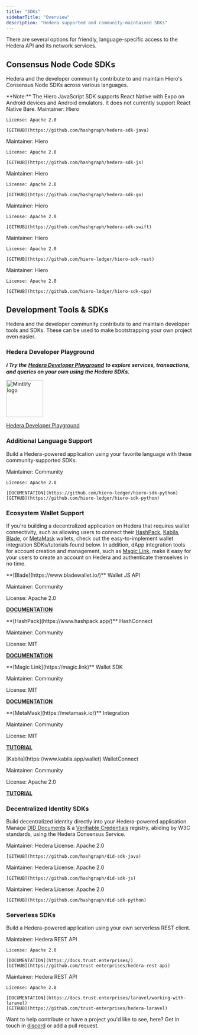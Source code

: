 ---
title: "SDKs"
sidebarTitle: "Overview"
description: "Hedera supported and community-maintained SDKs"
---

There are several options for friendly, language-specific access to the Hedera API and its network services.

## Consensus Node Code SDKs

Hedera and the developer community contribute to and maintain Hiero's Consensus Node SDKs across various languages.

<Info>
  **Note:** The Hiero JavaScript SDK supports React Native with Expo on Android
  devices and Android emulators. It does not currently support React Native
  Bare.
</Info>

<Columns cols={3}>
  <Card
    title="Hiero Java SDK"
    href="https://github.com/hashgraph/hedera-sdk-java"
    arrow
  >
    Maintainer: Hiero

    License: Apache 2.0

    [GITHUB](https://github.com/hashgraph/hedera-sdk-java)

  </Card>
  <Card
    title="Hiero JavaScript SDK"
    href="https://github.com/hashgraph/hedera-sdk-js"
    arrow
  >
    Maintainer: Hiero

    License: Apache 2.0

    [GITHUB](https://github.com/hashgraph/hedera-sdk-js)

  </Card>
  <Card
    title="Hiero Go SDK"
    href="https://github.com/hashgraph/hedera-sdk-go"
    arrow
  >
    Maintainer: Hiero

    License: Apache 2.0

    [GITHUB](https://github.com/hashgraph/hedera-sdk-go)

  </Card>
  <Card
    title="Hiero Swift SDK"
    href="https://github.com/hashgraph/hedera-sdk-swift"
    arrow
  >
    Maintainer: Hiero

    License: Apache 2.0

    [GITHUB](https://github.com/hashgraph/hedera-sdk-swift)

  </Card>
  <Card
    title="Hiero Rust SDK"
    href="https://github.com/hiero-ledger/hiero-sdk-rust"
    arrow
  >
    Maintainer: Hiero

    License: Apache 2.0

    [GITHUB](https://github.com/hiero-ledger/hiero-sdk-rust)

  </Card>
  <Card
    title="Hiero C++ SDK"
    href="https://github.com/hiero-ledger/hiero-sdk-cpp"
    arrow
  >
    Maintainer: Hiero

    License: Apache 2.0

    [GITHUB](https://github.com/hiero-ledger/hiero-sdk-cpp)

  </Card>
</Columns>

## Development Tools & SDKs

Hedera and the developer community contribute to and maintain developer tools and SDKs. These can be used to make bootstrapping your own project even easier.

### Hedera Developer Playground

**_ℹ️ Try the_** [**_Hedera Developer Playground_**](https://portal.hedera.com/playground) **_to explore services, transactions, and queries on your own using the Hedera SDKs._**

<a href="https://portal.hedera.com/playground" target="_blank">
  <img
    src="/images/getting-started-hedera-native-developers/playground-screenshot.png"
    alt="Mintlify logo"
    noZoom
    height="100"
  />
</a>

<div className="flex justify-center items-center mt-2 mb-10">
  <a href="https://portal.hedera.com/playground">
    <p
      className="text-gray-1000 dark:text-gray-200"
      style={{ marginTop: "-28px", marginBottom: "-8px" }}
    >
      Hedera Developer Playground
    </p>
  </a>
</div>

### Additional Language Support

Build a Hedera-powered application using your favorite language with these community-supported SDKs.

<Columns cols={2}>
  <Card
    title="Hiero SDK for Python"
    href="https://github.com/hiero-ledger/hiero-sdk-python"
    arrow
  >
    Maintainer: Community

    License: Apache 2.0

    [DOCUMENTATION](https://github.com/hiero-ledger/hiero-sdk-python)
    [GITHUB](https://github.com/hiero-ledger/hiero-sdk-python)

  </Card>
</Columns>

### Ecosystem Wallet Support

If you're building a decentralized application on Hedera that requires wallet connectivity, such as allowing users to connect their [HashPack](https://www.hashpack.app/), [Kabila](https://magic.link/), [Blade](https://bladewallet.io/), or [MetaMask](https://metamask.io/) wallets, check out the easy-to-implement wallet integration SDKs/tutorials found below. In addition, dApp integration tools for account creation and management, such as [Magic Link](https://magic.link/), make it easy for your users to create an account on Hedera and authenticate themselves in no time.

<Columns cols={3}>
  <Card
    img="/images/sdks-and-apis/image.jpg"
    href="https://www.bladewallet.io/"
    arrow
  >
  **[Blade](https://www.bladewallet.io/)** Wallet JS API

Maintainer: Community

License: Apache 2.0

**[DOCUMENTATION](https://blade-labs.github.io/blade-web3.js/)**

  </Card>
  <Card
    img="/images/sdks-and-apis/image2.jpg"
    href="https://www.hashpack.app/"
    arrow
  >
  **[HashPack](https://www.hashpack.app/)** HashConnect

Maintainer: Community

License: MIT

**[DOCUMENTATION](https://www.hashpack.app/hashconnect)**

  </Card>
  <Card
    img="/images/sdks-and-apis/image3.jpg"
    href="https://magic.link/"
    arrow
  >
  **[Magic Link](https://magic.link)** Wallet SDK

Maintainer: Community

License: MIT

**[DOCUMENTATION](https://magic.link/docs/auth/blockchains/hedera)**

  </Card>
  <Card
    img="/images/sdks-and-apis/image4.jpg"
    href="https://metamask.io/"
    arrow
  >
  **[MetaMask](https://metamask.io/)** Integration

Maintainer: Community

License: MIT

**[TUTORIAL](/hedera/tutorials/more-tutorials/develop-a-hedera-dapp-integrated-with-walletconnect)**

  </Card>
  <Card
    img="/images/sdks-and-apis/image5.jpg"
    href="https://www.kabila.app/wallet"
    arrow
  >
  [Kabila](https://www.kabila.app/wallet) WalletConnect

Maintainer: Community

License: Apache 2.0

**[TUTORIAL](https://github.com/Kabila-Tech/hedera-wallet-connect)**

  </Card>
</Columns>

### Decentralized Identity SDKs

Build decentralized identity directly into your Hedera-powered application. Manage [DID Documents](https://www.w3.org/TR/did-core/) & a [Verifiable Credentials](https://www.w3.org/TR/vc-data-model/) registry, abiding by W3C standards, using the Hedera Consensus Service.

<Columns cols={3}>
  <Card
    title="Hedera Java DID SDK"
    href="https://github.com/hashgraph/did-sdk-java"
    arrow
  >
    Maintainer: Hedera
    License: Apache 2.0

    [GITHUB](https://github.com/hashgraph/did-sdk-java)

  </Card>
  <Card
    title="Hedera JavaScript DID SDK"
    href="https://github.com/hashgraph/did-sdk-js"
    arrow
  >
    Maintainer: Hedera
    License: Apache 2.0

    [GITHUB](https://github.com/hashgraph/did-sdk-js)

  </Card>
  <Card
    title="Hiero DID SDK Python"
    href="https://github.com/hiero-ledger/hiero-did-sdk-python"
    arrow
  >
    Maintainer: Hedera
    License: Apache 2.0

    [GITHUB](https://github.com/hashgraph/did-sdk-python)

  </Card>
</Columns>

### Serverless SDKs

Build a Hedera-powered application using your own serverless REST client.

<Columns cols={2}>
  <Card
    title="Serverless Hedera REST API"
    href="https://docs.trust.enterprises/"
    arrow
  >
    Maintainer: Hedera REST API

    License: Apache 2.0

    [DOCUMENTATION](https://docs.trust.enterprises/)
    [GITHUB](https://github.com/trust-enterprises/hedera-rest-api)

  </Card>
  <Card
    title="Serverless Hedera Laravel Package"
    href="https://docs.trust.enterprises/laravel/working-with-laravel"
    arrow
  >
    Maintainer: Hedera REST API

    License: Apache 2.0

    [DOCUMENTATION](https://docs.trust.enterprises/laravel/working-with-laravel)
    [GITHUB](https://github.com/trust-enterprises/hedera-laravel)

  </Card>
</Columns>

Want to help contribute or have a project you'd like to see, here? Get in touch in [discord](http://hedera.com/discord) or add a pull request.
